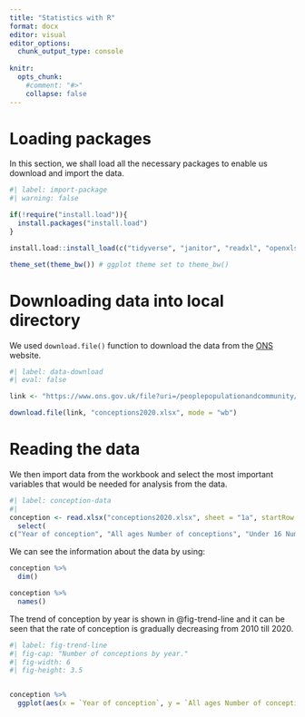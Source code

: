 ```yaml
---
title: "Statistics with R"
format: docx
editor: visual
editor_options: 
  chunk_output_type: console
  
knitr:
  opts_chunk:
    #comment: "#>"
    collapse: false
---
```


# Loading packages 

In this section, we shall load all the necessary packages to enable us download and import the data.

```r
#| label: import-package
#| warning: false

if(!require("install.load")){
  install.packages("install.load")
}

install.load::install_load(c("tidyverse", "janitor", "readxl", "openxlsx", "scales"))

theme_set(theme_bw()) # ggplot theme set to theme_bw()
```

# Downloading data into local directory 

We used `download.file()` function to download the data from the [ONS](https://www.ons.gov.uk/file?uri=/peoplepopulationandcommunity/birthsdeathsandmarriages/conceptionandfertilityrates/datasets/conceptionstatisticsenglandandwalesreferencetables/2020/conceptions2020workbook.xlsx) website.  

```r
#| label: data-download
#| eval: false

link <- "https://www.ons.gov.uk/file?uri=/peoplepopulationandcommunity/birthsdeathsandmarriages/conceptionandfertilityrates/datasets/conceptionstatisticsenglandandwalesreferencetables/2020/conceptions2020workbook.xlsx"

download.file(link, "conceptions2020.xlsx", mode = "wb")
```

# Reading the data

We then import data from the workbook and select the most important variables that would be needed for analysis from the data.

```r
#| label: conception-data
#| 
conception <- read.xlsx("conceptions2020.xlsx", sheet = "1a", startRow = 8, sep.names = " ") %>% # Select variables needed for the analysis
  select(
c("Year of conception", "All ages Number of conceptions", "Under 16 Number of conceptions", "Under 18 Number of conceptions", "Under 20 Number of conceptions", "20 to 24 Number of conceptions", "25 to 29 Number of conceptions", "30 to 34 Number of conceptions", "35 to 39 Number of conceptions", "40 and over Number of conceptions"))

```

We can see the information about the data by using:

```r
conception %>% 
  dim()

conception %>% 
  names()
```

The trend of conception by year is shown in @fig-trend-line and it can be seen that the rate of conception is gradually decreasing from 2010 till 2020.

```r
#| label: fig-trend-line
#| fig-cap: "Number of conceptions by year."
#| fig-width: 6
#| fig-height: 3.5


conception %>% 
  ggplot(aes(x = `Year of conception`, y = `All ages Number of conceptions`))+ geom_line()+scale_y_continuous(labels = label_number(suffix = "K", scale = 1e-3))+labs( y = "Number of conception", x = "Year")
```


